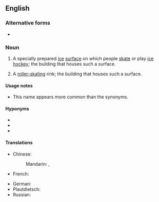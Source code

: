 {{also|skating-rink}}

==English==
{{wikipedia}}

===Alternative forms===
* {{l|en|skating-rink}}

===Noun===
{{en-noun}}

# A specially prepared [[ice]] [[surface]] on which people [[skate]] or play [[ice hockey]]; the building that houses such a surface.
#: {{syn|en|ice skating rink|ice rink}}
# A [[roller-skating]] rink; the building that houses such a surface.
#: {{syn|en|roller rink}}

====Usage notes====
* This name appears more common than the synonyms.

====Hyponyms====
* {{l|en|hockey rink}}
* {{l|en|roller rink}}
* {{l|en|roller skating rink}}

====Translations====
{{trans-see|frozen surface for skating|ice rink}}

{{trans-top|roller skating rink}}
* Chinese:
*: Mandarin: {{t+|cmn|溜冰場|sc=Hani}}, {{t+|cmn|溜冰场|tr=liūbīngchǎng|sc=Hani}}
* French: {{t+|fr|patinoire|f}}
{{trans-mid}}
* German: {{t|de|Rollschuhbahn|f}}
* Plautdietsch: {{t|pdt|Schlietschoobon|f}}
* Russian: {{t+|ru|като́к|m}}
{{trans-bottom}}

{{C|en|Sports areas}}